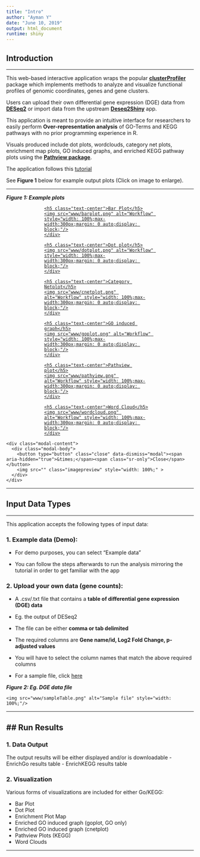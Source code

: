 ```yaml
---
title: "Intro"
author: "Ayman Y"
date: "June 10, 2019"
output: html_document
runtime: shiny
---
```


## **Introduction**

---

This web-based interactive application wraps the popular <a href="https://bioconductor.org/packages/release/bioc/html/clusterProfiler.html" target="_blank"><strong>clusterProfiler</strong></a> package which implements methods to analyze and visualize functional profiles of genomic coordinates, genes and gene clusters.

Users can upload their own differential gene expression (DGE) data from <a href="https://bioconductor.org/packages/release/bioc/html/DESeq2.html" target="_blank"><strong>DESeq2</strong></a> or import data from the upstream <a href="http://nasqar.abudhabi.nyu.edu/deseq2shiny/" target="_blank"><strong>Deseq2Shiny</strong></a> app.

This application is meant to provide an intuitive interface for researchers to easily perform **Over-representation analysis** of GO-Terms and KEGG pathways with no prior programming experience in R.

Visuals produced include dot plots, wordclouds, category net plots, enrichment map plots, GO induced graphs, and enriched KEGG pathway plots using the  <a href="https://bioconductor.org/packages/release/bioc/html/pathview.html" target="_blank"><strong>Pathview package</strong></a>.

The application follows this <a href="gencore.nyu.edu/tutorial" target="_blank">tutorial</a> <link>

See **Figure 1** below for example output plots (Click on image to enlarge).

<div class="col-md-12"><hr ></div>

<div class="col-md-12">
<p><strong><em>Figure 1: Example plots</em></strong></p>
</div>

<div class="">
<div class="row">
<div class="col-md-4">

<a href="#" class="pop">
    <div class="BoxArea4" style="width: 100%;max-width:300px;margin: 0 auto;display: block;">
    <h5 class="text-center">Bar Plot</h5>
    <img src="www/barplot.png" alt="Workflow" style="width: 100%;max-width:300px;margin: 0 auto;display: block;"/>
    </div>
</a>
</div>

<div class="col-md-4">
<a href="#" class="pop">
    <div class="BoxArea4" style="width: 100%;max-width:300px;margin: 0 auto;display: block;">
    <h5 class="text-center">Dot plot</h5>
    <img src="www/dotplot.png" alt="Workflow" style="width: 100%;max-width:300px;margin: 0 auto;display: block;"/>
    </div>
</a>
</div>

<div class="col-md-4">
<a href="#" class="pop">
    <div class="BoxArea4" style="width: 100%;max-width:300px;margin: 0 auto;display: block;">
    <h5 class="text-center">Category Netplot</h5>
    <img src="www/cnetplot.png" alt="Workflow" style="width: 100%;max-width:300px;margin: 0 auto;display: block;"/>
    </div>
</a>
</div>

</div>

<div class="row">

<div class="col-md-4">
<a href="#" class="pop">
    <div class="BoxArea4" style="width: 100%;max-width:300px;margin: 0 auto;display: block;">
    <h5 class="text-center">GO induced graph</h5>
    <img src="www/goplot.png" alt="Workflow" style="width: 100%;max-width:300px;margin: 0 auto;display: block;"/>
    </div>
</a>
</div>

<div class="col-md-4">
<a href="#" class="pop">
    <div class="BoxArea4" style="width: 100%;max-width:300px;margin: 0 auto;display: block;">
    <h5 class="text-center">Pathview plot</h5>
    <img src="www/pathview.png" alt="Workflow" style="width: 100%;max-width:300px;margin: 0 auto;display: block;"/>
    </div>
</a>
</div>

<div class="col-md-4">
<a href="#" class="pop">
    <div class="BoxArea4" style="width: 100%;max-width:300px;margin: 0 auto;display: block;">
    <h5 class="text-center">Word Cloud</h5>
    <img src="www/wordcloud.png" alt="Workflow" style="width: 100%;max-width:300px;margin: 0 auto;display: block;"/>
    </div>
</a>
</div>

</div>
</div>
<div class="modal fade" id="imagemodal" tabindex="-1" role="dialog" aria-labelledby="myModalLabel" aria-hidden="true">
  <div class="modal-dialog">
    <div class="modal-content">              
      <div class="modal-body">
      	<button type="button" class="close" data-dismiss="modal"><span aria-hidden="true">&times;</span><span class="sr-only">Close</span></button>
        <img src="" class="imagepreview" style="width: 100%;" >
      </div>
    </div>
  </div>
</div>


<div class="col-md-12"><hr style="border-top: none;"></div>

## **Input Data Types**

---

This application accepts the following types of input data:

### 1. Example data (Demo):

- For demo purposes, you can select "Example data"

- You can follow the steps afterwards to run the analysis mirroring the tutorial in order to get familiar with the app

### 2. Upload your own data (gene counts):

<div class="row">

<div class="col-md-6">
<ul>
<li><p>A .csv/.txt file that contains a <strong>table of differential gene expression (DGE) data</strong></p></li>
<li><p>Eg. the output of DESeq2 </p></li>
<li><p>The file can be either <strong>comma or tab delimited</strong></p></li>
<li><p>The required columns are <strong>Gene name/id, Log2 Fold Change, p-adjusted values </strong></p></li>
<li><p>You will have to select the column names that match the above required columns </strong></p></li>
<li><p>For a sample file, click <a href="www/exampleData/drosphila_example_de.csv" target="_blank">here</a></p></li>
</ul>
</div>


<div class="col-md-6">

<p><strong><em>Figure 2: Eg. DGE data file</em></strong></p>
<div class="BoxArea4" style="width: 100%;margin: 0 auto;display: block;">
    <img src="www/sampleTable.png" alt="Sample file" style="width: 100%;"/>
</div>


</div>

</div>


<div class="col-md-12"><hr style="border-top: none;"></div>
## **Run Results**
---
### 1. Data Output
The output results will be either displayed and/or is downloadable
- EnrichGo results table
- EnrichKEGG results table

### 2. Visualization
Various forms of visualizations are included for either Go/KEGG:

* Bar Plot
* Dot Plot
* Enrichment Plot Map
* Enriched GO induced graph (goplot, GO only)
* Enriched GO induced graph (cnetplot)
* Pathview Plots (KEGG)
* Word Clouds


---

